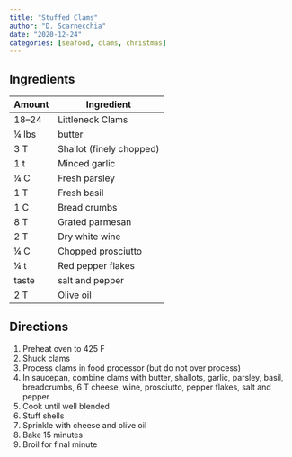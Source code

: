 ```yaml
---
title: "Stuffed Clams"
author: "D. Scarnecchia"
date: "2020-12-24"
categories: [seafood, clams, christmas]
---
```


## Ingredients

| Amount | Ingredient               |
|--------|--------------------------|
| 18--24 | Littleneck Clams         |
| ¼ lbs  | butter                   |
| 3 T    | Shallot (finely chopped) |
| 1 t    | Minced garlic            |
| ¼ C    | Fresh parsley            |
| 1 T    | Fresh basil              |
| 1 C    | Bread crumbs             |
| 8 T    | Grated parmesan          |
| 2 T    | Dry white wine           |
| ¼ C    | Chopped prosciutto       |
| ¼ t    | Red pepper flakes        |
| taste  | salt and pepper          |
| 2 T    | Olive oil                |

## Directions

1.  Preheat oven to 425 F
2.  Shuck clams
3.  Process clams in food processor (but do not over process)
4.  In saucepan, combine clams with butter, shallots, garlic, parsley, basil, breadcrumbs, 6 T cheese, wine, prosciutto, pepper flakes, salt and pepper
5.  Cook until well blended
6.  Stuff shells
7.  Sprinkle with cheese and olive oil
8.  Bake 15 minutes
9.  Broil for final minute
